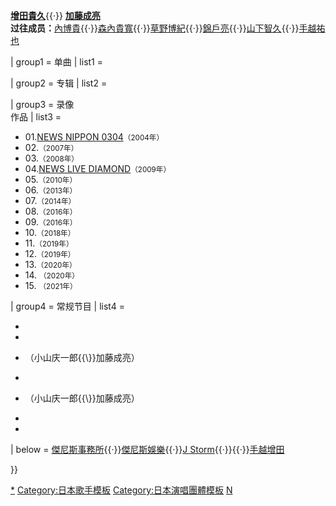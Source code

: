{{Navbox musical artist
| name       = NEWS组合
| state      = {{{state<includeonly>|autocollapse</includeonly>}}}
| title      = [[NEWS]]
| background = group_or_band
| bodyclass  = hlist

| above      = '''现任成员：'''{{Colorbox|purple}} '''[[小山慶一郎]]'''{{·}}{{Colorbox|yellow}} '''[[增田貴久]]'''{{·}}{{Colorbox|green}} '''[[加藤成亮]]'''<br />'''过往成员：'''[[內博貴]]{{·}}[[森內貴寬]]{{·}}[[草野博紀]]{{·}}[[錦戶亮]]{{·}}[[山下智久]]{{·}}[[手越祐也]]

<!-- 以下影音作品的中文译名以台湾代理发行公司爱贝克思官方译名为准 -->

| group1     = 单曲
| list1      = {{Navbox subgroup
  | group1   = CD
  | list1    = 
* 00.[[NEWS NIPPON]]<small>（2003年）</small>
* 01.[[希望～Yell～]]<small>（2004年）</small>
* 02.[[火紅燃燒的太陽]]<small>（2004年）</small>
* 03.[[珍惜 (NEWS單曲)|珍惜]]<small>（2005年）</small>
* 04.[[TEPPEN (NEWS單曲)|TEPPEN]]<small>（2005年）</small>
* 05.[[豌豆莢/赤腳的灰姑娘男孩]]<small>（2006年）</small>
* 06.[[朝著星光前進]]<small>（2007年）</small>
* 07.[[weeeek]]<small>（2007年）</small>
* 08.[[太陽的眼淚]]<small>（2008年）</small>
* 09.[[SUMMER TIME]]<small>（2008年）</small>
* 10.[[Happy Birthday (NEWS單曲)|Happy Birthday]]<small>（2008年）</small>
* 11.[[愛情血型ABO]]<small>（2009年）</small>
* 12.[[櫻花女孩]]<small>（2010年）</small>
* 13.[[Fighting Man]]<small>（2010年）</small>
* 14.[[愛的嘉卡芭娜]]<small>（2012年）</small>
* 15.[[WORLD QUEST/拍拍肚子咕嚕叫]]<small>（2012年）</small>
* 16.{{Link-ja|ONE -for the win-|ONE -for the win-}}<small>（2014年）</small>
* 17.{{Link-ja|辉夜姬 (NEWS单曲)|KAGUYA|辉夜姬}}<small>（2015年）</small>
* 18.[[啾啾]]<small>（2015年）</small>
* 19.{{Link-ja|光之水滴/Touch|ヒカリノシズク/Touch}}<small>（2016年）</small>
* 20.{{Link-ja|给不懂恋爱的你|恋を知らない君へ}}<small>（2016年）</small>
* 21.{{Link-ja|EMMA (NEWS单曲)|EMMA (NEWSの曲)|EMMA}}<small>（2017年）</small>
* 22.{{Link-ja|LPS|LPS (曲)}}<small>（2018年）</small>
* 23.{{Link-ja|BLUE (NEWS单曲)|BLUE (NEWSの曲)|BLUE}}<small>（2018年）</small>
* 24.{{Link-ja|「活下去吧」|「生きろ」}}<small>（2018年）</small>
* 25.{{Link-ja|Top Gun/Love Story|トップガン/Love Story}}<small>（2019年）</small>
* 26.{{link-ja|美好/真心好吃/金絲雀|ビューティフル/チンチャうまっか/カナリヤ}}<small>（2020年）</small>
* 27.{{link-ja|BURN|BURN (NEWSの曲)}}<small>（2021年）</small>
* 28.{{link-ja|邁向未來/ReBorn|未来へ/ReBorn}}<small>（2021年）</small>
* 29.{{link-ja|LOSER/三劍客|LOSER/三銃士}}<small>（2022年）</small>
  | group2   = DVD
  | list2    = 
* 01.{{Link-ja|四剑客 (NEWS单曲)|四銃士 (NEWSの曲)|四剑客}}<small>（2015年）</small>
  }}

| group2     = 专辑
| list2      = {{Navbox subgroup
  | group1   = 录音室<br />专辑
  | list1    = 
* 01.[[touch (專輯)|touch]]<small>（2005年）</small>
* 02.[[pacific]]<small>（2007年）</small>
* 03.[[color (專輯)|color]]<small>（2008年）</small>
* 04.[[LIVE (NEWS專輯)|LIVE]]<small>（2010年）</small>
* 05.{{Link-ja|NEWS (NEWS专辑)|NEWS (NEWSのアルバム)|NEWS}}<small>（2013年）</small>
* 06.{{Link-ja|White (NEWS专辑)|White (NEWSのアルバム)|White}}<small>（2015年）</small>
* 07.{{Link-ja|四重奏 (NEWS专辑)|QUARTETTO|四重奏}}<small>（2016年）</small>
* 08.{{Link-ja|NEVERLAND (NEWS专辑)|NEVERLAND (NEWSのアルバム)|NEVERLAND}}<small>（2017年）</small>
* 09.{{Link-ja|EPCOTIA|EPCOTIA}}<small>（2018年）</small>
* 10.{{Link-ja|WORLDISTA|WORLDISTA}}<small>（2019年）</small>
* 11.{{Link-ja|STORY (NEWS专辑)|STORY (NEWSのアルバム)|STORY}}<small>（2020年）</small>
  | group2   = 精选辑
  | list2    = 
* 01.{{Link-ja|NEWS全精选|NEWS BEST}}<small>（2012年）</small>
  }}

| group3     = 录像<br />作品
| list3      = 
* 01.[[NEWS NIPPON|NEWS NIPPON 0304]]<small>（2004年）</small>
* 02.{{Link-ja|永不结束的美好故事|Never Ending Wonderful Story}}<small>（2007年）</small>
* 03.{{Link-ja|NEWS 2007 2008 巡回演唱会 pacific -首次东京巨蛋演唱会-|NEWS CONCERT TOUR pacific 2007 2008 -THE FIRST TOKYO DOME CONCERT}}<small>（2008年）</small>
* 04.[[NEWS LIVE DIAMOND]]<small>（2009年）</small>
* 05.{{Link-ja|NEWS 2010巨蛋派对演唱会 LIVE! LIVE! LIVE! DVD!|NEWS DOME PARTY 2010 LIVE! LIVE! LIVE! DVD!}}<small>（2010年）</small>
* 06.{{Link-ja|NEWS 2012巡回演唱会 ～谈场美丽的恋爱吧～|NEWS LIVE TOUR 2012 〜美しい恋にするよ〜}}<small>（2013年）</small>
* 07.{{Link-ja|NEWS 10周年纪念in东京巨蛋|NEWS 10th Anniversary in Tokyo Dome}}<small>（2014年）</small>
* 08.{{Link-ja|NEWS 2015巡回演唱会 WHITE|NEWS LIVE TOUR 2015 WHITE}}<small>（2016年）</small>
* 09.{{Link-ja|NEWS 2016巡回演唱会 QUARTETTO|NEWS LIVE TOUR 2016 QUARTETTO}}<small>（2016年）</small>
* 10.{{Link-ja|NEWS 2017巡回演唱会 NEVERLAND|NEWS LIVE TOUR 2017 NEVERLAND}}<small>（2018年）</small>
* 11.{{Link-ja|NEWS 2018 ARENA巡回演唱会 EPCOTIA|NEWS ARENA TOUR 2018 EPCOTIA}}<small>（2019年）</small>
* 12.{{Link-ja|NEWS 15周年纪念演唱会 2018 “Strawberry”|NEWS 15th Anniversary LIVE 2018 "Strawberry"}}<small>（2019年）</small>
* 13.{{Link-ja|NEWS 2018－2019 巨蛋巡回演唱会 EPCOTIA -ENCORE-|NEWS DOME TOUR 2018-2019 EPCOTIA -ENCORE-}}<small>（2020年）</small>
* 14. {{lj|NEWS LIVE TOUR 2019 WORLDISTA}}<small>（2020年）</small>
* 15. {{lj|NEWS LIVE TOUR 2020 STORY}}<small>（2021年）</small>

| group4     = 常规节目
| list4      = 
* {{Link-ja|Ya-Ya-yah (电视节目)|Ya-Ya-yah (テレビ番組)|Ya-Ya-yah}}
* {{Link-ja|走魂|走魂}}
* {{Link-ja|未来剧场|未来シアター}}（小山庆一郎{{\}}加藤成亮）
* {{Link-ja|古怪实验室|変ラボ}}
* {{Link-ja|NEWS的2人|NEWSな2人}}（小山庆一郎{{\}}加藤成亮）
* {{Link-ja|少年俱乐部|ザ少年倶楽部}}
* {{Link-ja|NEWcoupleS|NEWカップルS}}

| below      = [[傑尼斯事務所]]{{·}}[[傑尼斯娛樂]]{{·}}[[J Storm]]{{·}}{{Link-ja|K.K.Kity|K.K.Kity}}{{·}}[[手越增田]]

}}<noinclude>[[Category:NEWS|*]]
[[Category:日本歌手模板]]
[[Category:日本演唱團體模板]]
[[Category:傑尼斯事務所相關模板|N]]
</noinclude>